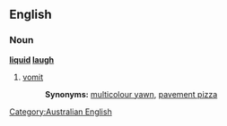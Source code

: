 ==English==

===Noun===
'''[[liquid]] [[laugh]]'''

# {{italbrac|Australian, jocular}} [[vomit]]
#:'''Synonyms:''' [[multicolour yawn]], [[pavement pizza]]

[[Category:Australian English]]